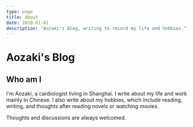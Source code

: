 ```yaml
---
type: page
title: About
date: 2020-01-01
description: "Aozaki's blog, writing to record my life and hobbies."
---
```



<Head>
  <title>Aozaki's Blog</title>
</Head>

# Aozaki's Blog

<Intro />

## Who am I

I'm Aozaki, a cardiologist living in Shanghai. I write about my life and work mainly in Chinese. I also write about my hobbies, which include reading, writing, and thoughts after reading novels or watching movies.

Thoughts and discussions are always welcomed.
